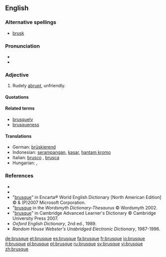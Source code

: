 ==English==

===Alternative spellings===
*[[brusk]]

===Pronunciation===
*{{IPA|/bru:sk/}}
*{{audio|en-us-brusque.ogg|Audio (US)}}

===Adjective===
{{en-adj}}

#Rudely [[abrupt]], unfriendly.

====Quotations====
{{seeCites}}

====Related terms====
*[[brusquely]]
*[[brusqueness]]

====Translations====
{{trans-top|rudely abrupt, unfriendly}}
*German: [[brüskierend]]
*Indonesian: [[serampangan]], [[kasar]], [[hantam kromo]]
*Italian: [[brusco]] {{m}}, [[brusca]] {{f}}
*Hungarian: {{t|hu|nyers}}, {{t|hu|durva}}
{{trans-mid}}
{{trans-bottom}}

===References===
*{{R:Webster 1913|brusque}}
*{{R:Dictionary.com|brusque}}
*"[http://encarta.msn.com/dictionary_/brusque.html brusque]" in Encarta® World English Dictionary [North American Edition] © & (P)2007 Microsoft Corporation.
*"[http://www.wordsmyth.net/live/home.php?script=search&matchent=brusque&matchtype=exact brusque] in the ''Wordsmyth Dictionary-Thesaurus'' © Wordsmyth 2002.
*"[http://dictionary.cambridge.org/define.asp?key=9952&dict=CALD brusque]" in Cambridge Advanced Learner's Dictionary © Cambridge University Press 2007.
*''Oxford English Dictionary'', 2nd ed., 1989.
*''Random House Webster's Unabridged Electronic Dictionary'', 1987-1996.

[[de:brusque]]
[[et:brusque]]
[[es:brusque]]
[[fa:brusque]]
[[fr:brusque]]
[[io:brusque]]
[[it:brusque]]
[[pl:brusque]]
[[pt:brusque]]
[[ru:brusque]]
[[sv:brusque]]
[[vi:brusque]]
[[zh:brusque]]
